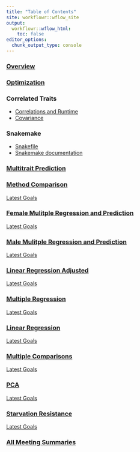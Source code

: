 ```yaml
---
title: "Table of Contents"
site: workflowr::wflow_site
output:
  workflowr::wflow_html:
    toc: false
editor_options:
  chunk_output_type: console
---
```


### [Overview](allHist.html)


### [Optimization](lasso-OP.html)


### Correlated Traits

- [Correlations and Runtime](top3.html)
- [Covariance](covCor.html)

### Snakemake

- [Snakefile](https://github.com/nklimko/dgrp-starve/tree/main/snake/Snakefile.yaml)
- [Snakemake documentation](https://snakemake.readthedocs.io/en/stable/snakefiles/rules.html)

### [Multitrait Prediction](multitraitPred.html)



### [Method Comparison](methodComp.html)

[Latest Goals](recap.html#20230403)


### [Female Mulitple Regression and Prediction](predict.html)

[Latest Goals](recap.html#20230220)


### [Male Mulitple Regression and Prediction](rewrite.html) 

[Latest Goals](recap.html#20230220)


### [Linear Regression Adjusted](linearReg.html)

[Latest Goals](recap.html#20221214)


### [Multiple Regression](multiReg.html) 

[Latest Goals](recap.html#20221221)


### [Linear Regression](linReg.html)

[Latest Goals](recap.html#20221214)


### [Multiple Comparisons](multiComp.html)

[Latest Goals](recap.html#20221129)


### [PCA](pca.html)

[Latest Goals](recap.html#20221122)


### [Starvation Resistance](starve.html)

[Latest Goals](recap.html#20221115)


### [All Meeting Summaries](recap.html)

